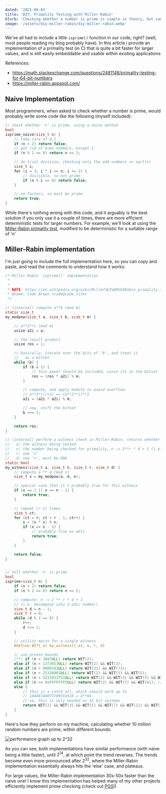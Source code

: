 ```yaml
---
dated: '2021-09-03'
title: 'DIY: Primality Testing with Miller-Rabin'
blurb: 'Checking whether a number is prime is simple in theory, but can be catastrophically slow.'
image: '/assets/diy-miller-rabin/diy-miller-rabin.webp'
---
```


We've all had to include a little `isprime()` function in our code, right? (well, most people reading my blog probably have). In this article i provide an implementation of a primality test (in C) that is quite a bit faster for larger values, and is still easily embeddable and usable within existing applications

References:

* https://math.stackexchange.com/questions/2481148/primality-testing-for-64-bit-numbers
* https://miller-rabin.appspot.com/


## Naive Implementation

Most programmers, when asked to check whether a number is prime, would probably write some code like the following (myself included):

```c
// check whether 'n' is prime, using a naive method
bool
isprime_naive(size_t n) {
    // take care of 0,1
    if (n < 2) return false;
    // get rid of even numbers, except 2
    if (n % 2 == 0) return n == 2;

    // do trial division, checking only the odd numbers <= sqrt(n)
    size_t i;
    for (i = 3; i * i <= n; i += 2) {
        // divisible, so not prime
        if (n % i == 0) return false;
    }

    // no factors, so must be prime
    return true;
}

```

While there's nothing wrong with this code, and it arguably is the best solution if you only use it a couple of times, there are more efficient deterministic tests for larger numbers. For example, we'll look at using the [Miller-Rabin primality test](https://en.wikipedia.org/wiki/Miller%E2%80%93Rabin_primality_test), modified to be deterministic for a suitable range of 'n'


## Miller-Rabin implementation

I'm just going to include the full implementation here, so you can copy and paste, and read the comments to understand how it works:

```c
/* Miller-Rabin 'isprime()' implementation
 *
 *
 * NOTE: https://en.wikipedia.org/wiki/Miller%E2%80%93Rabin_primality_test
 * @name: Cade Brown <cade@cade.site>
 */

// (internal) compute a**b (mod m)
static size_t
my_modpow(size_t a, size_t b, size_t m) {

    // a**2**i (mod m)
    usize a2i = a;

    // the result product
    usize res = 1;

    // basically, iterate over the bits of 'b', and treat it
    //   as a bitset
    while (b) {
        if (b & 1) {
            // this power should be included, since its in the bitset
            res = (res * a2i) % m;
        }

        // compute, and apply modulo to avoid overflow:
        // a**2**(i+1) == (a**2**i)**2
        a2i = (a2i * a2i) % m;

        // now, shift the bitset
        b >>= 1;
    }

    return res;
}

// (internal) perform a witness check in Miller-Rabin, returns whether it is probably prime
//   a: the witness being tested
//   n: the number being checked for primality, n := 2**r * d + 1 (i.e. within the 2-adic number system)
//   r: see 'n'
//   d: see 'n', must be ODD
static bool
my_witness(size_t a, size_t n, size_t r, size_t d) {
    // compute a ** d (mod n)
    size_t x = my_modpow(a, d, n);

    // special case that it's probably true for this witness
    if (x == 1 || x == n - 1) {
        return true;
    }

    // repeat (r-1) times
    size_t ct;
    for (ct = 0; ct < r - 1; ct++) {
        x = (x * x) % n;
        if (x == n - 1) {
            // probably true as well
            return true;
        }
    }

    return false;
}


// tell whether 'n' is prime
bool
isprime(size_t n) {
    if (n < 2) return false;
    if (n % 2 == 0) return n == 2;

    // compute: n := 2 ** r * d + 1
    // (i.e. decompose into 2-adic number)
    size_t d = n - 1;
    size_t r = 0;
    while (d % 2 == 0) {
        r++;
        d >>= 1;
    }

    // utility macro for a single witness
    #define WIT(_a) my_witness((_a), n, r, d)

    // use proven bounds
    /**/ if (n < 2047ULL) return WIT(2);
    else if (n < 1373653ULL) return WIT(2) && WIT(3);
    else if (n < 9080191ULL) return WIT(31) && WIT(73);
    else if (n < 25326001ULL) return WIT(2) && WIT(3) && WIT(5);
    else if (n < 3215031751ULL) return WIT(2) && WIT(3) && WIT(5) && WIT(7);
    else if (n <= 0xFFFFFFFFULL) return WIT(2) && WIT(7) && WIT(61); // 32 bit values
    else {
        // this is a catch all, which should work up to
        // 18446744073709551616 = 2**64
        // so, this is only needed on 32 bit systems
        return WIT(2) && WIT(3) && WIT(5) && WIT(7) && WIT(11) && WIT(13) && WIT(17) && WIT(19) && WIT(23) && WIT(29) && WIT(31) && WIT(37);
    }
}

```

Here's how they perform on my machine, calculating whether 10 million random numbers are prime, within different bounds:


![performance graph up to $2^32$](/assets/diy-miller-rabin/diy-miller-rabin.webp)


As you can see, both implementations have similar performance (with naive being a little faster), until $2^{14}$, at which point the trend reverses. The trends become even more pronounced after $2^{32}$, where the Miller-Rabin implementation essentially always hits the 'else' case, and plateaus.

For large values, the Miller-Rabin implementation 30x-50x faster than the naive one! I know this implementation has helped many of my other projects efficiently implement prime checking (check out [PGS](https://github.com/chemicaldevelopment/pgs)!)